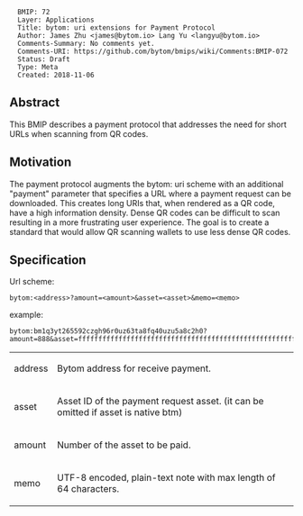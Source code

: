 <pre>
  BMIP: 72
  Layer: Applications
  Title: bytom: uri extensions for Payment Protocol
  Author: James Zhu <james@bytom.io> Lang Yu <langyu@bytom.io>
  Comments-Summary: No comments yet.
  Comments-URI: https://github.com/bytom/bmips/wiki/Comments:BMIP-072
  Status: Draft
  Type: Meta
  Created: 2018-11-06
</pre>

==Abstract==

This BMIP describes a payment protocol that addresses the need for short URLs when scanning from QR codes.

==Motivation==

The payment protocol augments the bytom: uri scheme with an additional "payment" parameter that specifies a URL where a payment request can be downloaded. This creates long URIs that, when rendered as a QR code, have a high information density. Dense QR codes can be difficult to scan resulting in a more frustrating user experience. The goal is to create a standard that would allow QR scanning wallets to use less dense QR codes.

==Specification==

Url scheme:
<pre>
bytom:<address>?amount=<amount>&asset=<asset>&memo=<memo>
</pre>
example:
<pre>
bytom:bm1q3yt265592czgh96r0uz63ta8fq40uzu5a8c2h0?amount=888&asset=ffffffffffffffffffffffffffffffffffffffffffffffffffffffffffffffff&memo=six_god
</pre>

{|
| address || Bytom address for receive payment.
|-
| asset || Asset ID of the payment request asset. (it can be omitted if asset is native btm)
|-
| amount || Number of the asset to be paid.
|-
| memo || UTF-8 encoded, plain-text note with max length of 64 characters.
|}
